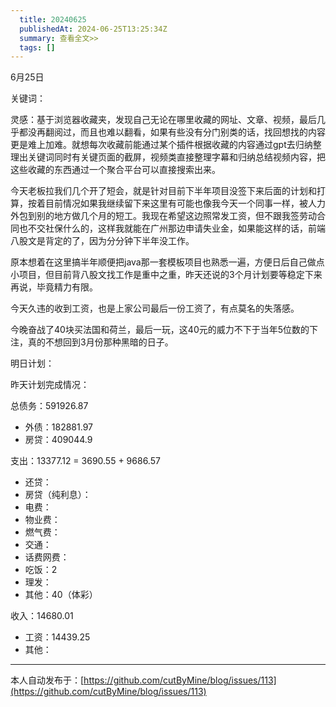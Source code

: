 ```yaml
---
  title: 20240625
  publishedAt: 2024-06-25T13:25:34Z
  summary: 查看全文>>
  tags: []
---
```



6月25日 

关键词：

灵感：基于浏览器收藏夹，发现自己无论在哪里收藏的网址、文章、视频，最后几乎都没再翻阅过，而且也难以翻看，如果有些没有分门别类的话，找回想找的内容更是难上加难。就想每次收藏前能通过某个插件根据收藏的内容通过gpt去归纳整理出关键词同时有关键页面的截屏，视频类直接整理字幕和归纳总结视频内容，把这些收藏的东西通过一个聚合平台可以直接搜索出来。

今天老板拉我们几个开了短会，就是针对目前下半年项目没签下来后面的计划和打算，按着目前情况如果我继续留下来这里有可能也像我今天一个同事一样，被人力外包到别的地方做几个月的短工。我现在希望这边照常发工资，但不跟我签劳动合同也不交社保什么的，这样我就能在广州那边申请失业金，如果能这样的话，前端八股文是背定的了，因为分分钟下半年没工作。

原本想着在这里搞半年顺便把java那一套模板项目也熟悉一遍，方便日后自己做点小项目，但目前背八股文找工作是重中之重，昨天还说的3个月计划要等稳定下来再说，毕竟精力有限。

今天久违的收到工资，也是上家公司最后一份工资了，有点莫名的失落感。

今晚奋战了40块买法国和荷兰，最后一玩，这40元的威力不下于当年5位数的下注，真的不想回到3月份那种黑暗的日子。

明日计划：

昨天计划完成情况：

总债务：591926.87
- 外债：182881.97
- 房贷：409044.9

支出：13377.12 = 3690.55 + 9686.57
- 还贷：
- 房贷（纯利息）：
- 电费：
- 物业费：
- 燃气费：
- 交通：
- 话费网费：
- 吃饭：2
- 理发：
- 其他：40（体彩）

收入：14680.01
- 工资：14439.25
- 其他：


---
本人自动发布于：[https://github.com/cutByMine/blog/issues/113](https://github.com/cutByMine/blog/issues/113)
